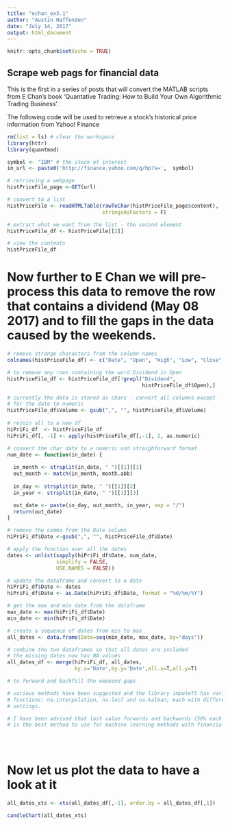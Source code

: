 ```yaml
---
title: "echan_ex3.1"
author: "Austin Haffenden"
date: "July 14, 2017"
output: html_document
---
```


```r
knitr::opts_chunk$set(echo = TRUE)
```
## Scrape web pags for financial data 

This is the first in a series of posts that will convert the MATLAB scripts 
from E Chan's book 'Quantative Trading: How to Build Your Own Algorithmic
Trading Business'. 

The following code will be used to retrieve a stock's historical price 
information from Yahoo! Finance

```r
rm(list = ls) # clear the workspace
library(httr)
library(quantmod)

```

```r

symbol <- "IBM" # the stock of interest
in_url <- paste0('http://finance.yahoo.com/q/hp?s=',  symbol)

# retrieving a webpage
histPriceFile_page <-GET(url)

# convert to a list
histPriceFile <- readHTMLTable(rawToChar(histPriceFile_page$content), 
                               stringsAsFactors = F)

# extract what we want from the list - the second element
histPriceFile_df <- histPriceFile[[2]]

# view the contents
histPriceFile_df

```

# Now further to E Chan we will pre-process this data to remove the row that contains a dividend (May 08 2017) and to fill the gaps in the data caused by the weekends. 
```r

# remove strange characters from the column names
colnames(histPriceFile_df) <- c("Date", "Open", "High", "Low", "Close", "Adj_Close", "Volume")

# to remove any rows containing the word Dividend in Open
histPriceFile_df <- histPriceFile_df[!grepl("Dividend", 
                                            histPriceFile_df$Open),]

# currently the data is stored as chars - convert all columns except
# for the date to numeric
histPriceFile_df$Volume <- gsub(",", "", histPriceFile_df$Volume)
  
# rejoin all to a new df
hiPriFi_df  <- histPriceFile_df
hiPriFi_df[, -1] <- apply(histPriceFile_df[,-1], 2, as.numeric)

# convert the char date to a numeric and straighforward format
num_date <- function(in_date) {
  
  in_month <- strsplit(in_date, " ")[[1]][1]
  out_month <- match(in_month, month.abb)
  
  in_day <- strsplit(in_date, " ")[[1]][2]
  in_year <- strsplit(in_date, " ")[[1]][3]

  out_date <- paste(in_day, out_month, in_year, sep = "/")
  return(out_date)
}

# remove the comma from the Date column
hiPriFi_df$Date <-gsub(",", "", histPriceFile_df$Date)

# apply the function over all the dates
dates <- unlist(sapply(hiPriFi_df$Date, num_date, 
                simplify = FALSE,
                USE.NAMES = FALSE))

# update the dataframe and convert to a date
hiPriFi_df$Date <- dates
hiPriFi_df$Date <- as.Date(hiPriFi_df$Date, format = "%d/%m/%Y")

# get the max and min date from the dataframe
max_date <- max(hiPriFi_df$Date)
min_date <- min(hiPriFi_df$Date) 

# create a sequence of dates from min to max
all_dates <- data.frame(Date=seq(min_date, max_date, by="days"))

# combine the two dataframes so that all dates are included
# the missing dates now hav NA values
all_dates_df <- merge(hiPriFi_df, all_dates, 
                      by.x='Date',by.y='Date',all.x=T,all.y=T)

```

```r
# to forward and backfill the weekend gaps

# various methods have been suggested and the library imputeTS has various
# functions: na.interpolation, na.locf and na.kalman; each with different 
# settings. 

# I have been advised that last value forwards and backwards (50% each way)
# is the best method to use for machine learning methods with financial time # series though I would like to test the various possibilities





```

# Now let us plot the data to have a look at it
```r
all_dates_xts <- xts(all_dates_df[,-1], order.by = all_dates_df[,1])

candleChart(all_dates_xts)

```
